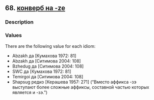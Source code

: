 ## 68. <a href =  'https://agricolamz.github.io/The_Circassian_Isoglosses_Database/68.html'>конверб на -ze</a>
### Description



### Values
There are the following value for each idiom:

* Abzakh  да [Кумахова 1972: 81] 
* Abzakh  да [Ситимова 2004: 108] 
* Bzhedug  да [Ситимова 2004: 108] 
* SWC  да [Кумахова 1972: 81] 
* Temirgoi  да [Ситимова 2004: 108] 
* Shapsug  редко [Керашева 1957: 271] ("Вместо аффикса -зэ выступают более сложные аффиксы, составной частью которых является и -зэ.")


